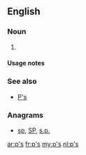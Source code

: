 {{also|Appendix:Variations of "ps"}}
==English==

===Noun===
{{head|en|plural}}

# {{plural of|p|lang=en}}

====Usage notes====
{{U:en:plurals of letters}}

===See also===
* [[P's]]

===Anagrams===
* [[sp#English|sp]], [[SP#English|SP]], [[s.p.#English|s.p.]]

[[ar:p's]]
[[fr:p's]]
[[my:p's]]
[[nl:p's]]